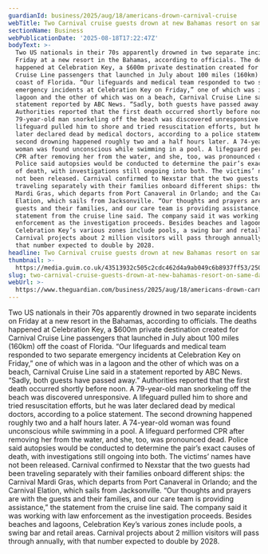 ```yaml
---
guardianId: business/2025/aug/18/americans-drown-carnival-cruise
webTitle: Two Carnival cruise guests drown at new Bahamas resort on same day
sectionName: Business
webPublicationDate: '2025-08-18T17:22:47Z'
bodyText: >-
  Two US nationals in their 70s apparently drowned in two separate incidents on
  Friday at a new resort in the Bahamas, according to officials. The deaths
  happened at Celebration Key, a $600m private destination created for Carnival
  Cruise Line passengers that launched in July about 100 miles (160km) off the
  coast of Florida. “Our lifeguards and medical team responded to two separate
  emergency incidents at Celebration Key on Friday,” one of which was in a
  lagoon and the other of which was on a beach, Carnival Cruise Line said in a
  statement reported by ABC News. “Sadly, both guests have passed away.”
  Authorities reported that the first death occurred shortly before noon. A
  79-year-old man snorkeling off the beach was discovered unresponsive. A
  lifeguard pulled him to shore and tried resuscitation efforts, but he was
  later declared dead by medical doctors, according to a police statement. The
  second drowning happened roughly two and a half hours later. A 74-year-old
  woman was found unconscious while swimming in a pool. A lifeguard performed
  CPR after removing her from the water, and she, too, was pronounced dead.
  Police said autopsies would be conducted to determine the pair’s exact causes
  of death, with investigations still ongoing into both. The victims’ names have
  not been released. Carnival confirmed to Nexstar that the two guests had been
  traveling separately with their families onboard different ships: the Carnival
  Mardi Gras, which departs from Port Canaveral in Orlando; and the Carnival
  Elation, which sails from Jacksonville. “Our thoughts and prayers are with the
  guests and their families, and our care team is providing assistance,” the
  statement from the cruise line said. The company said it was working with law
  enforcement as the investigation proceeds. Besides beaches and lagoons,
  Celebration Key’s various zones include pools, a swing bar and retail areas.
  Carnival projects about 2 million visitors will pass through annually, with
  that number expected to double by 2028.
headline: Two Carnival cruise guests drown at new Bahamas resort on same day
thumbnail: >-
  https://media.guim.co.uk/43513932c505c2cdc462d4a9ab049c6b8937ff53/250_0_7500_6000/500.jpg
slug: two-carnival-cruise-guests-drown-at-new-bahamas-resort-on-same-day
webUrl: >-
  https://www.theguardian.com/business/2025/aug/18/americans-drown-carnival-cruise
---
```

Two US nationals in their 70s apparently drowned in two separate incidents on Friday at a new resort in the Bahamas, according to officials. The deaths happened at Celebration Key, a $600m private destination created for Carnival Cruise Line passengers that launched in July about 100 miles (160km) off the coast of Florida. “Our lifeguards and medical team responded to two separate emergency incidents at Celebration Key on Friday,” one of which was in a lagoon and the other of which was on a beach, Carnival Cruise Line said in a statement reported by ABC News. “Sadly, both guests have passed away.” Authorities reported that the first death occurred shortly before noon. A 79-year-old man snorkeling off the beach was discovered unresponsive. A lifeguard pulled him to shore and tried resuscitation efforts, but he was later declared dead by medical doctors, according to a police statement. The second drowning happened roughly two and a half hours later. A 74-year-old woman was found unconscious while swimming in a pool. A lifeguard performed CPR after removing her from the water, and she, too, was pronounced dead. Police said autopsies would be conducted to determine the pair’s exact causes of death, with investigations still ongoing into both. The victims’ names have not been released. Carnival confirmed to Nexstar that the two guests had been traveling separately with their families onboard different ships: the Carnival Mardi Gras, which departs from Port Canaveral in Orlando; and the Carnival Elation, which sails from Jacksonville. “Our thoughts and prayers are with the guests and their families, and our care team is providing assistance,” the statement from the cruise line said. The company said it was working with law enforcement as the investigation proceeds. Besides beaches and lagoons, Celebration Key’s various zones include pools, a swing bar and retail areas. Carnival projects about 2 million visitors will pass through annually, with that number expected to double by 2028.
